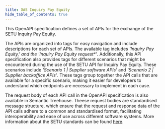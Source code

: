 ```yaml
---
title: OAS Inquiry Pay Equity
hide_table_of_contents: true
---
```


This OpenAPI specification defines a set of APIs for the exchange of the SETU Inquiry Pay Equity. 

The APIs are organized into tags for easy navigation and include descriptions for each set of APIs. The available tag includes _'Inquiry Pay Equity,' and the 'Inquiry Pay Equity request*'_. Additionally, this API specification also provides tags for different scenarios that might be encountered during the use of the SETU API for Inquiry Pay Equity. These scenarios include _'Scenario 1 | Supplier software APIs'_ and _'Scenario 2 | Supplier backoffice APIs'_. These tags group together the API calls that are available for a specific scenario, making it easier for developers to understand which endpoints are necessary to implement in each case.

The request body of each API call in the OpenAPI specification is also available in Semantic Treehouse. Theese request bodies are standardised message structure, which ensure that the request and response data of the API calls adhere to a common and standardised format, facilitating interoperability and ease of use across different software systems. More information about the SETU standards can be found [here](https://setu.semantic-treehouse.nl/#/Projects).


<ApiDocMdx id="inlenersbeloning-api" />
